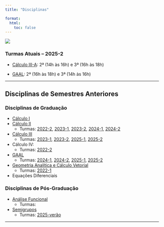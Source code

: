 ```yaml
---
title: "Disciplinas"

format:
  html:
    toc: false
---
```

![](/images/capa-teaching.png)


### Turmas Atuais -- 2025-2

- [Cálculo III-A](calculoIII/2025-2/c3-A-2025-2.qmd): 2ª (14h às 16h) e 3ª (16h às 18h) 

- [GAAL](gaal/gaal-2025-2/gaal-2025-2.qmd): 2ª (16h às 18h) e 3ª (14h às 16h)

---

## Disciplinas de Semestres Anteriores

### Disciplinas de Graduação

-   [Cálculo I](calculoI/calculoI.qmd)
-   [Cálculo II](calculoII/calculoII.qmd) 
    - Turmas: [2022-2](calculoII/c2-2022-2.qmd), [2023-1](calculoII/c2-2023-1.qmd), [2023-2](calculoII/c2-2023-2.qmd), [2024-1](calculoII/c2-2024-1.qmd), [2024-2](calculoII/c2-2024-2.qmd)
-   [Cálculo III](calculoIII/calculoIII.qmd)
    - Turmas: [2023-1](calculoIII/c3-2023-1.qmd), [2023-2](calculoIII/c3-2023-2.qmd), [2025-1](calculoIII/2025-1/c3-A-2025-1.qmd), [2025-2](calculoIII/2025-2/c3-A-2025-2.qmd)
-   Cálculo IV:
    - Turmas: [2022-2](https://www.professores.uff.br/reginaldodr/disciplinas/calculo-iv-rcn00035-2022-2/)
-   [GAAL](gaal/gaal.qmd)
    - Turmas: [2024-1](gaal/gaal-2024-1.qmd), [2024-2](gaal/gaal-2024-2/gaal-2024-2.qmd),
    [2025-1](gaal/gaal-2025-1/gaal-2025-1.qmd), [2025-2](gaal/gaal-2025-2/gaal-2025-2.qmd)
-   [Geometria Analítica e Cálculo Vetorial](GA/ga.qmd)
    - Turmas: [2022-1](GA/ga-2022-1.qmd)
-   Equações Diferenciais

### Disciplinas de Pós-Graduação

-   [Análise Funcional](analise-funcional/funcional.qmd)
    - Turmas: 

-   [Semigrupos](semigrupos/semigrupos.qmd)
    - Turmas: [2025-verão](semigrupos/verao-2025/minicurso-2025-verao.qmd)

---

